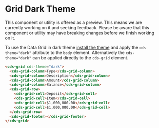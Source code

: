 
<Meta title="Data Grid (Preview)/Dark Theme" />

# Grid Dark Theme

<cds-alert-group status="warning" cds-layout="m-b:lg">
  <cds-alert>
    This component or utility is offered as a preview. This means we are currently working on it and seeking feedback.
    Please be aware that this component or utility may have breaking changes before we finish working on it.
  </cds-alert>
</cds-alert-group>

To use the Data Grid in dark theme [install the theme](./?path=/story/themes-dark-theme--page) and apply the `cds-theme="dark"` attribute to the `body` element.
Alternatively the `cds-theme="dark"` can be applied directly to the `cds-grid` element.

<Story id="stories-grid--dark-theme" />

```html
<cds-grid cds-theme="dark">
  <cds-grid-column>Type</cds-grid-column>
  <cds-grid-column>Description</cds-grid-column>
  <cds-grid-column>Amount</cds-grid-column>
  <cds-grid-column>Balance</cds-grid-column>
  <cds-grid-row>
    <cds-grid-cell>Deposit</cds-grid-cell>
    <cds-grid-cell>Item</cds-grid-cell>
    <cds-grid-cell>$1,000,000.00</cds-grid-cell>
    <cds-grid-cell>$1,000,000.00</cds-grid-cell>
  </cds-grid-row>
  <cds-grid-footer></cds-grid-footer>
</cds-grid>
```
